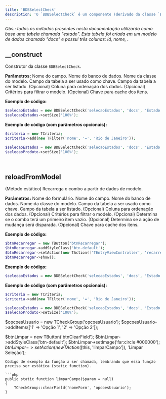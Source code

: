 ```yaml
---
title: 'BDBSelectCheck'
description: 'O `BDBSelectCheck` é um componente (derivado da classe `BSelectCheck`) para seleção de múltiplas opções baseado em um modelo de dados.'
---
```


_Obs.: todos os métodos presentes nesta documentação utilizarão como base uma tabela chamada "estado". Esta tabela foi criada em um modelo de dados chamado "docs" e possui três colunas: id, nome, ._

## __construct
Construtor da classe `BDBSelectCheck`.

**Parâmetros:**
<ResponseField name="$name" type="mixed" required>Nome do campo.</ResponseField>
<ResponseField name="$database" type="mixed" required>Nome do banco de dados.</ResponseField>
<ResponseField name="$model" type="mixed" required>Nome da classe do modelo.</ResponseField>
<ResponseField name="$key" type="mixed" required>Campo da tabela a ser usado como chave.</ResponseField>
<ResponseField name="$value" type="mixed" required>Campo da tabela a ser listado.</ResponseField>
<ResponseField name="$ordercolumn" type="mixed" default="NULL">(Opcional) Coluna para ordenação dos dados.</ResponseField>
<ResponseField name="$criteria" type="TCriteria" default="NULL">(Opcional) Critérios para filtrar o modelo.</ResponseField>
<ResponseField name="$cachekey" type="mixed" default="NULL">(Opcional) Chave para cache dos itens.</ResponseField>

**Exemplo de código:**
```php
$selecaoEstados = new BDBSelectCheck('selecaoEstados', 'docs', 'Estado', 'id', 'nome');
$selecaoEstados->setSize('100%');
```

**Exemplo de código (com parâmetros opcionais):**
```php
$criteria = new TCriteria;
$criteria->add(new TFilter('nome', '=', 'Rio de Janeiro'));

$selecaoEstados = new BDBSelectCheck('selecaoEstados', 'docs', 'Estado', 'id', 'nome', 'nome asc', $criteria);
$selecaoProduto->setSize('100%');
```

<br/>

## reloadFromModel
(Método estático) Recarrega o combo a partir de dados de modelo.

**Parâmetros:**
<ResponseField name="$formname" type="mixed" required>Nome do formulário.</ResponseField>
<ResponseField name="$field" type="mixed" required>Nome do campo.</ResponseField>
<ResponseField name="$database" type="mixed" required>Nome do banco de dados.</ResponseField>
<ResponseField name="$model" type="mixed" required>Nome da classe do modelo.</ResponseField>
<ResponseField name="$key" type="mixed" required>Campo da tabela a ser usado como chave.</ResponseField>
<ResponseField name="$value" type="mixed" required>Campo da tabela a ser listado.</ResponseField>
<ResponseField name="$ordercolumn" type="mixed" default="NULL">(Opcional) Coluna para ordenação dos dados.</ResponseField>
<ResponseField name="$criteria" type="TCriteria" default="NULL">(Opcional) Critérios para filtrar o modelo.</ResponseField>
<ResponseField name="$startEmpty" type="bool" default="FALSE">(Opcional) Determina se o combo terá um primeiro item vazio.</ResponseField>
<ResponseField name="$fire_events" type="bool" default="TRUE">(Opcional) Determina se a ação de mudança será disparada.</ResponseField>
<ResponseField name="$cachekey" type="mixed" default="NULL">(Opcional) Chave para cache dos itens.</ResponseField>

**Exemplo de código:**
```php
$btnRecarregar = new TButton('btnRecarregar');
$btnRecarregar->addStyleClass('btn-default');
$btnRecarregar->setAction(new TAction(['TEntryViewController', 'recarregarDados'], ['formularioProdutos', 'selecaoProdutos', 'database', 'Produto', 'id', 'nome']), 'Recarregar');
$btnRecarregar->show();
```

**Exemplo de código:**
```php
$selecaoEstados = new BDBSelectCheck('selecaoEstados', 'docs', 'Estado', 'id', 'nome');
```

**Exemplo de código (com parâmetros opcionais):**
```php
$criteria = new TCriteria;
$criteria->add(new TFilter('nome', '=', 'Rio de Janeiro'));

$selecaoEstados = new BDBSelectCheck('selecaoEstados', 'docs', 'Estado', 'id', 'nome', 'nome asc', $criteria);
$selecaoProduto->setSize('100%');
```





$opcoesUsuario = new TCheckGroup('opcoesUsuario');
$opcoesUsuario->addItems(['1' => 'Opção 1', '2' => 'Opção 2']);

$btnLimpar = new TButton('btnClearField');
$btnLimpar->addStyleClass('btn-default');
$btnLimpar->setImage('far:circle #000000');
$btnLimpar->setAction(new TAction([$this, 'limparCampo']), 'Limpar Seleção');
```
Código de exemplo da função a ser chamada, lembrando que essa função precisa ser estática (static function).

```php
public static function limparCampo($param = null)
{
    TCheckGroup::clearField('nomeForm', 'opcoesUsuario');
}
```